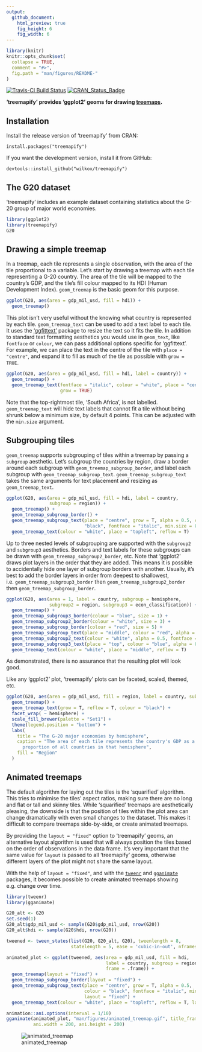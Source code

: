```yaml
---
output: 
  github_document:
    html_preview: true
    fig_height: 6
    fig_width: 6
---
```


```r
library(knitr)
knitr::opts_chunk$set(
  collapse = TRUE,
  comment = "#>",
  fig.path = "man/figures/README-"
)
```

[![Travis-CI Build Status](https://travis-ci.org/wilkox/treemapify.svg?branch=master)](https://travis-ci.org/wilkox/treemapify)
[![CRAN_Status_Badge](http://www.r-pkg.org/badges/version/treemapify)](https://cran.r-project.org/package=treemapify)

**'treemapify' provides 'ggplot2' geoms for drawing [treemaps](http://en.wikipedia.org/wiki/Treemap).**

## Installation

Install the release version of 'treemapify' from CRAN:

`install.packages("treemapify")`

If you want the development version, install it from GitHub:

`devtools::install_github("wilkox/treemapify")`

## The G20 dataset

'treemapify' includes an example dataset containing statistics about the G-20
group of major world economies.

```r
library(ggplot2)
library(treemapify)
G20
```

## Drawing a simple treemap

In a treemap, each tile represents a single observation, with the area of the
tile proportional to a variable. Let's start by drawing a treemap with each tile
representing a G-20 country. The area of the tile will be mapped to the
country's GDP, and the tile's fill colour mapped to its HDI (Human Development
Index). `geom_treemap` is the basic geom for this purpose.

```r
ggplot(G20, aes(area = gdp_mil_usd, fill = hdi)) +
  geom_treemap()
```

This plot isn't very useful without the knowing what country is represented by
each tile. `geom_treemap_text` can be used to add a text label to each tile. It
uses the ['ggfittext'](https://github.com/wilkox/ggfittext) package to resize
the text so it fits the tile. In addition to standard text formatting aesthetics
you would use in `geom_text`, like `fontface` or `colour`, we can pass
additional options specific for 'ggfittext'. For example, we can place the text
in the centre of the tile with `place = "centre"`, and expand it to fill as much
of the tile as possible with `grow = TRUE`.

```r
ggplot(G20, aes(area = gdp_mil_usd, fill = hdi, label = country)) +
  geom_treemap() +
  geom_treemap_text(fontface = "italic", colour = "white", place = "centre",
                    grow = TRUE)
```

Note that the top-rightmost tile, 'South Africa', is not labelled. `geom_treemap_text`
will hide text labels that cannot fit a tile without being shrunk below a
minimum size, by default 4 points. This can be adjusted with the `min.size`
argument.

## Subgrouping tiles

`geom_treemap` supports subgrouping of tiles within a treemap by passing a
`subgroup` aesthetic. Let's subgroup the countries by region, draw a border
around each subgroup with `geom_treemap_subgroup_border`, and label each
subgroup with `geom_treemap_subgroup_text`. `geom_treemap_subgroup_text` takes
the same arguments for text placement and resizing as `geom_treemap_text`.

```r
ggplot(G20, aes(area = gdp_mil_usd, fill = hdi, label = country,
                subgroup = region)) +
  geom_treemap() +
  geom_treemap_subgroup_border() +
  geom_treemap_subgroup_text(place = "centre", grow = T, alpha = 0.5, colour =
                             "black", fontface = "italic", min.size = 0) +
  geom_treemap_text(colour = "white", place = "topleft", reflow = T)
```

Up to three nested levels of subgrouping are supported with the `subgroup2` and `subgroup3` aesthetics. Borders and text labels for these subgroups can be drawn with `geom_treemap_subgroup2_border`, etc. Note that 'ggplot2' draws plot layers in the order that they are added. This means it is possible to accidentally hide one layer of subgroup borders with another. Usually, it's best to add the border layers in order from deepest to shallowest, i.e. `geom_treemap_subgroup3_border` then `geom_treemap_subgroup2_border` then `geom_treemap_subgroup_border`.

```r
ggplot(G20, aes(area = 1, label = country, subgroup = hemisphere,
                subgroup2 = region, subgroup3 = econ_classification)) +
  geom_treemap() +
  geom_treemap_subgroup3_border(colour = "blue", size = 1) +
  geom_treemap_subgroup2_border(colour = "white", size = 3) +
  geom_treemap_subgroup_border(colour = "red", size = 5) +
  geom_treemap_subgroup_text(place = "middle", colour = "red", alpha = 0.5, grow = T) +
  geom_treemap_subgroup2_text(colour = "white", alpha = 0.5, fontface = "italic") +
  geom_treemap_subgroup3_text(place = "top", colour = "blue", alpha = 0.5) +
  geom_treemap_text(colour = "white", place = "middle", reflow = T)
```

As demonstrated, there is no assurance that the resulting plot will look good.

Like any 'ggplot2' plot, 'treemapify' plots can be faceted, scaled, themed, etc.

```r
ggplot(G20, aes(area = gdp_mil_usd, fill = region, label = country, subgroup = region)) +
  geom_treemap() +
  geom_treemap_text(grow = T, reflow = T, colour = "black") +
  facet_wrap( ~ hemisphere) +
  scale_fill_brewer(palette = "Set1") +
  theme(legend.position = "bottom") +
  labs(
    title = "The G-20 major economies by hemisphere",
    caption = "The area of each tile represents the country's GDP as a
      proportion of all countries in that hemisphere",
    fill = "Region"
  )
```

## Animated treemaps

The default algorithm for laying out the tiles is the 'squarified' algorithm.
This tries to minimise the tiles' aspect ratios, making sure there are no long
and flat or tall and skinny tiles. While 'squarified' treemaps are aesthetically
pleasing, the downside is that the position of tiles within the plot area can
change dramatically with even small changes to the dataset. This makes it
difficult to compare treemaps side-by-side, or create animated treemaps.

By providing the `layout = "fixed"` option to 'treemapify' geoms, an alternative
layout algorithm is used that will always position the tiles based on the order
of observations in the data frame. It's very important that the same value for
`layout` is passed to all 'treemapify' geoms, otherwise different layers of the
plot might not share the same layout.

With the help of `layout = "fixed"`, and with the 
[`tweenr`](https://github.com/thomasp85/tweenr) and
[`gganimate`](https://github.com/dgrtwo/gganimate) packages, it becomes possible
to create animated treemaps showing e.g. change over time.

```r
library(tweenr)
library(gganimate)

G20_alt <- G20
set.seed(1)
G20_alt$gdp_mil_usd <- sample(G20$gdp_mil_usd, nrow(G20))
G20_alt$hdi <- sample(G20$hdi, nrow(G20))

tweened <- tween_states(list(G20, G20_alt, G20), tweenlength = 8,
                        statelength = 5, ease = 'cubic-in-out', nframes = 31)

animated_plot <- ggplot(tweened, aes(area = gdp_mil_usd, fill = hdi,
                                     label = country, subgroup = region,
                                     frame = .frame)) +
  geom_treemap(layout = "fixed") +
  geom_treemap_subgroup_border(layout = "fixed") +
  geom_treemap_subgroup_text(place = "centre", grow = T, alpha = 0.5,
                             colour = "black", fontface = "italic", min.size = 0,
                             layout = "fixed") +
  geom_treemap_text(colour = "white", place = "topleft", reflow = T, layout = "fixed")

animation::ani.options(interval = 1/10)
gganimate(animated_plot, "man/figures/animated_treemap.gif", title_frame = F,
          ani.width = 200, ani.height = 200)
```

![animated_treemap](man/figures/animated_treemap.gif)

